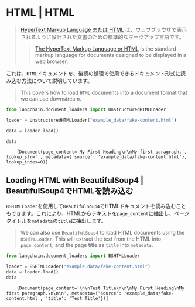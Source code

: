# HTML | HTML

> [HyperText Markup Language または HTML](https://en.wikipedia.org/wiki/HTML) は、ウェブブラウザで表示されるように設計された文書のための標準的なマークアップ言語です。
>
> > [The HyperText Markup Language or HTML](https://en.wikipedia.org/wiki/HTML) is the standard markup language for documents designed to be displayed in a web browser.

これは、`HTML`ドキュメントを、後続の処理で使用できるドキュメント形式に読み込む方法について説明しています。

> This covers how to load `HTML` documents into a document format that we can use downstream.

```python
from langchain.document_loaders import UnstructuredHTMLLoader
```

```python
loader = UnstructuredHTMLLoader("example_data/fake-content.html")
```

```python
data = loader.load()
```

```python
data
```

<CodeOutputBlock lang="python">

```
    [Document(page_content='My First Heading\n\nMy first paragraph.', lookup_str='', metadata={'source': 'example_data/fake-content.html'}, lookup_index=0)]
```

</CodeOutputBlock>

## Loading HTML with BeautifulSoup4 | BeautifulSoup4でHTMLを読み込む

`BSHTMLLoader`を使用して`BeautifulSoup4`でHTMLドキュメントを読み込むこともできます。これにより、HTMLからテキストを`page_content`に抽出し、ページタイトルを`metadata`の`title`に抽出します。

> We can also use `BeautifulSoup4` to load HTML documents using the `BSHTMLLoader`.  This will extract the text from the HTML into `page_content`, and the page title as `title` into `metadata`.

```python
from langchain.document_loaders import BSHTMLLoader
```

```python
loader = BSHTMLLoader("example_data/fake-content.html")
data = loader.load()
data
```

<CodeOutputBlock lang="python">

```
    [Document(page_content='\n\nTest Title\n\n\nMy First Heading\nMy first paragraph.\n\n\n', metadata={'source': 'example_data/fake-content.html', 'title': 'Test Title'})]
```

</CodeOutputBlock>
